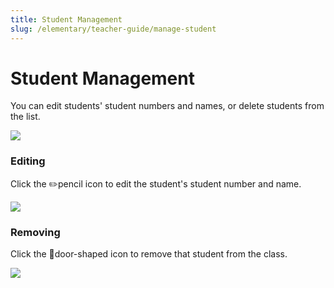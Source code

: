 ```yaml
---
title: Student Management
slug: /elementary/teacher-guide/manage-student
---
```



# Student Management

You can edit students' student numbers and names, or delete students from the list.

<Image src="/img/en/elementary/teacher/08-01.jpg" size="lg" />

### Editing

Click the ✏️pencil icon to edit the student's student number and name.

<Image src="/img/en/elementary/teacher/08-02.jpg" size="lg" />

### Removing

Click the 🚪door-shaped icon to remove that student from the class.

<Image src="/img/en/elementary/teacher/08-03.jpg" size="lg" />
